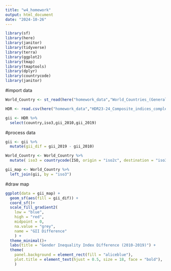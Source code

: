 ```yaml
---
title: "w4_homework"
output: html_document
date: "2024-10-26"
---
```


```r
library(sf)
library(here)
library(janitor)
library(tidyverse)
library(terra)
library(ggplot2)
library(tmap)
library(tmaptools)
library(dplyr)
library(countrycode)
library(janitor)
```

#import data
```r
World_Country <- st_read(here("homework_data","World_Countries_(Generalized)_9029012925078512962.geojson"))

HDR <- read.csv(here("homework_data","HDR23-24_Composite_indices_complete_time_series.csv"), na= "NULL")

gii <- HDR %>%
  select(country,iso3,gii_2010,gii_2019)
```

#process data
```r
gii <- gii %>%
  mutate(gii_dif = gii_2019 - gii_2010)

World_Country <- World_Country %>%
  mutate( iso3 = countrycode(ISO, origin = "iso2c", destination = "iso3c"))

gii_map <- World_Country %>%
  left_join(gii, by = "iso3")
```

#draw map
```r
ggplot(data = gii_map) +
  geom_sf(aes(fill = gii_dif)) + 
  coord_sf()+
  scale_fill_gradient2(
    low = "blue", 
    high = "red", 
    midpoint = 0, 
    na.value = "grey",
    name = "GII Difference"
    ) +
  theme_minimal()+
  labs(title = "Gender Inequality Index Difference (2010-2019)") + 
  theme(
    panel.background = element_rect(fill = "aliceblue"),
    plot.title = element_text(hjust = 0.5, size = 18, face = "bold"),
    )

```

